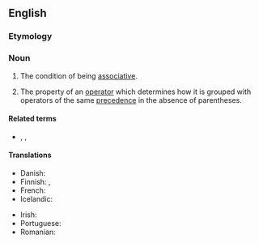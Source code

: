 ==English==

===Etymology===
{{PIE root|en|sekʷ|id=follow}}
{{suffix|en|associative|ity}}

===Noun===
{{wikipedia}}
{{en-noun}}

# {{lb|en|algebra}} The condition of being [[associative]].
# {{lb|en|programming}} The property of an [[operator]] which determines how it is grouped with operators of the same [[precedence]] in the absence of parentheses.

====Related terms====
* {{l|en|left-associative}}, {{l|en|right-associative}}, {{l|en|non-associative}}

====Translations====
{{trans-top|condition of being associative}}
* Danish: {{t|da|associativitet|c}}
* Finnish: {{t+|fi|liitännäisyys}}, {{t|fi|assosiatiivisuus}}
* French: {{t+|fr|associativité|f}}
* Icelandic: {{t|is|tengni|f}}
{{trans-mid}}
* Irish: {{t|ga|comhthiomsaitheacht|f}}
* Portuguese: {{t+|pt|associatividade|f}}
* Romanian: {{t+|ro|asociativitate|f}}
{{trans-bottom}}